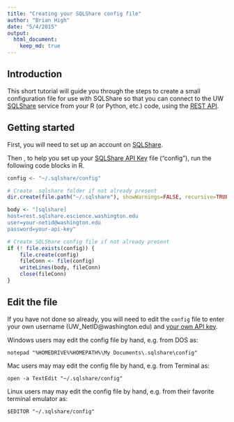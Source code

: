 ```yaml
---
title: "Creating your SQLShare config file"
author: "Brian High"
date: "5/4/2015"
output:
  html_document:
    keep_md: true
---
```


Introduction
------------

This short tutorial will guide you through the steps to create a small  
configuration file for use with SQLShare so that you can connect to the 
UW [SQLShare](https://sqlshare.escience.washington.edu/sqlshare/) service 
from your R (or Python, etc.) code, using the 
[REST API](http://escience.washington.edu/get-help-now/sql-share-rest-api).

Getting started
---------------

First, you will need to set up an account on [SQLShare](https://sqlshare.escience.washington.edu/sqlshare/).

Then , to help you set up your 
[SQLShare API Key](http://escience.washington.edu/get-help-now/accessing-sqlshare-r) file ("config"), run the following code blocks in R.
    
```r
config <- "~/.sqlshare/config"

# Create .sqlshare folder if not already present
dir.create(file.path("~/.sqlshare"), showWarnings=FALSE, recursive=TRUE)

body <- "[sqlshare]
host=rest.sqlshare.escience.washington.edu
user=your-netid@washington.edu
password=your-api-key"

# Create SQLShare config file if not already present
if (! file.exists(config)) {
    file.create(config)
    fileConn <- file(config)
    writeLines(body, fileConn)
    close(fileConn)
}
```

Edit the file
-------------
    
If you have not done so already, you will need to edit the `config` file to 
enter your own username (UW_NetID@washington.edu) and 
[your own API key](https://sqlshare.escience.washington.edu/sqlshare/#s=credentials).

Windows users may edit the config file by hand, e.g. from DOS as:

```
notepad "%HOMEDRIVE%%HOMEPATH%\My Documents\.sqlshare\config"
```

Mac users may may edit the config file by hand, e.g. from Terminal as:

```
open -a TextEdit "~/.sqlshare/config"
```

Linux users may may edit the config file by hand, e.g. from their favorite 
terminal emulator as:
    
```
$EDITOR "~/.sqlshare/config"
```